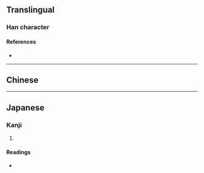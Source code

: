 {{character info/new}}
==Translingual==

===Han character===
{{Han char|rn=9|rad=人|as=10|sn=12|four=|canj=OHXE|ids=⿰亻叟}}

====References====
* {{Han ref|kx=0112.090|dkj=00929|hdz=10192.060|uh=5081|ud=20609}}

----

==Chinese==
{{zh-see|叟|v|[[old]] [[man]]}}

----

==Japanese==

===Kanji===
{{ja-kanji|grade=|rs=人10}}

# {{defn|lang=ja|sort=人10}}

====Readings====
* {{ja-readings|on=[[そう]] (sō), [[す]] (su)|kun=[[おきな]] (okina)}}
